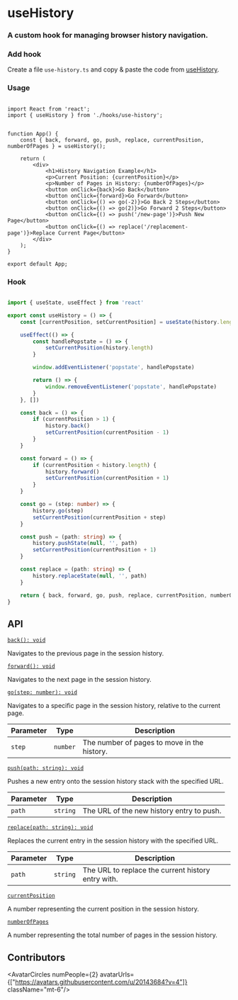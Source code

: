 
# useHistory

<h3 className="mt-4 text-xl font-normal text-gray-400">A custom hook for managing browser history navigation.</h3>


### Add hook

Create a file `use-history.ts` and copy & paste the code from [useHistory](/hooks/use-history#hook).


### Usage

```tsx {3,7} copy

import React from 'react';
import { useHistory } from './hooks/use-history';


function App() {
    const { back, forward, go, push, replace, currentPosition, numberOfPages } = useHistory();

    return (
        <div>
            <h1>History Navigation Example</h1>
            <p>Current Position: {currentPosition}</p>
            <p>Number of Pages in History: {numberOfPages}</p>
            <button onClick={back}>Go Back</button>
            <button onClick={forward}>Go Forward</button>
            <button onClick={() => go(-2)}>Go Back 2 Steps</button>
            <button onClick={() => go(2)}>Go Forward 2 Steps</button>
            <button onClick={() => push('/new-page')}>Push New Page</button>
            <button onClick={() => replace('/replacement-page')}>Replace Current Page</button>
        </div>
    );
}

export default App;

```


### Hook

```ts copy

import { useState, useEffect } from 'react'

export const useHistory = () => {
    const [currentPosition, setCurrentPosition] = useState(history.length)

    useEffect(() => {
        const handlePopstate = () => {
            setCurrentPosition(history.length)
        }

        window.addEventListener('popstate', handlePopstate)

        return () => {
            window.removeEventListener('popstate', handlePopstate)
        }
    }, [])

    const back = () => {
        if (currentPosition > 1) {
            history.back()
            setCurrentPosition(currentPosition - 1)
        }
    }

    const forward = () => {
        if (currentPosition < history.length) {
            history.forward()
            setCurrentPosition(currentPosition + 1)
        }
    }

    const go = (step: number) => {
        history.go(step)
        setCurrentPosition(currentPosition + step)
    }

    const push = (path: string) => {
        history.pushState(null, '', path)
        setCurrentPosition(currentPosition + 1)
    }

    const replace = (path: string) => {
        history.replaceState(null, '', path)
    }

    return { back, forward, go, push, replace, currentPosition, numberOfPages: history.length }
}


```


## API


[`back(): void`](/hooks/use-history#hook)

Navigates to the previous page in the session history.

[`forward(): void`](/hooks/use-history#hookk)

Navigates to the next page in the session history.

[`go(step: number): void`](/hooks/use-history#hook)

Navigates to a specific page in the session history, relative to the current page.

| Parameter | Type     | Description                                    |
|-----------|----------|------------------------------------------------|
| `step`    | `number` | The number of pages to move in the history.    |

[`push(path: string): void`](/hooks/use-history#hook)

Pushes a new entry onto the session history stack with the specified URL.

| Parameter | Type     | Description                                     |
|-----------|----------|-------------------------------------------------|
| `path`    | `string` | The URL of the new history entry to push.      |

[`replace(path: string): void`](/hooks/use-history#hook)

Replaces the current entry in the session history with the specified URL.

| Parameter | Type     | Description                                         |
|-----------|----------|-----------------------------------------------------|
| `path`    | `string` | The URL to replace the current history entry with. |

[`currentPosition`](/hooks/use-history#hook)

A number representing the current position in the session history.

[`numberOfPages`](/hooks/use-history#hook)

A number representing the total number of pages in the session history.


## Contributors

<AvatarCircles numPeople={2} avatarUrls={["https://avatars.githubusercontent.com/u/20143684?v=4"]}  className="mt-6"/>
